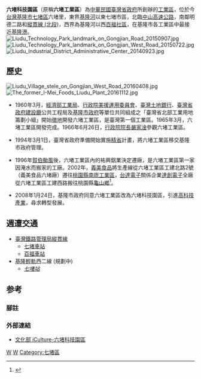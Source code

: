 {{expand|time=2014-02-06T03:42:25+00:00}}
{{refimprove|time=2014-02-06T03:42:25+00:00}}
'''六堵科技園區'''（原稱'''六堵工業區'''）為[[中華民國|中華民國]][[臺灣省政府|臺灣省政府]]所創辦的[[工業區|工業區]]，位於今[[台灣|台灣]][[基隆市|基隆市]][[七堵區|七堵區]]六堵里，東界[[基隆河|基隆河]]以東七堵市區，北臨[[中山高速公路|中山高速公路]]，南鄰明德二路和[[縱貫線_(北段)|縱貫線 (北段)]]，西界為基隆河以西[[百福社區|百福社區]]，在基隆市各工業區中最接近[[基隆港|基隆港]]。
[[File:Liudu_Technology_Park_landmark_on_Gongjian_Road_20150907.jpg|thumb]]
[[File:Liudu_Technology_Park_landmark_on_Gongjian_West_Road_20150722.jpg|thumb]]
[[File:Liudu_Industrial_District_Administrative_Center_20140923.jpg|thumb]]

==歷史==
[[File:Liudu_Village_stele_on_Gongjian_West_Road_20160408.jpg|thumb]]
[[File:The_former_I-Mei_Foods_Liudu_Plant_20161112.jpg|thumb]]
*1960年3月，[[經濟部工業局|經濟部工業局]]、[[行政院美援運用委員會|行政院美援運用委員會]]、[[臺灣土地銀行|臺灣土地銀行]]、[[臺灣省政府建設廳|臺灣省政府建設廳]]公共工程局及[[基隆市政府|基隆市政府]]等單位共同組成之「臺灣省北部工業用地籌劃小組」開始[[徵地|徵地]]開發六堵工業區，是臺灣第一個工業區。1965年3月，六堵工業區開發完成。1966年6月26日，[[行政院院長|行政院院長]][[嚴家淦|嚴家淦]]參觀六堵工業區。

*1994年3月1日，臺灣省政府準備開始實施[[精省|精省]]計畫，將六堵工業區移交基隆市政府管理。

*1996年[[賀伯颱風|賀伯颱風]]後，六堵工業區內的祐興鋁業決定遷廠，是六堵工業區第一家因淹水而搬家的工廠。2002年，[[義美食品|義美食品]]將生產線從六堵工業區工建北路2號（義美食品六堵廠）遷往[[桃園縣|桃園縣]][[南崁工業區|南崁工業區]]，[[台達電子|台達電子]]關係企業[[達創電子|達創電子]]全廠從六堵工業區工建西路搬往桃園縣[[龜山區|龜山鄉]]<ref>{{cite news|author=楊培華、林嘉東|title=「治水」政府慢半拍 「防洪」廠商自己來|url=http://old.ltn.com.tw/2002/new/sep/16/today-c1.htm|work=[[自由時報|自由時報]]|date=2002-09-16|accessdate=2015-01-03|archive-date=2015-01-03|archive-url=https://web.archive.org/web/20150103154439/http://old.ltn.com.tw/2002/new/sep/16/today-c1.htm|dead-url=no}}</ref>。

*2008年1月24日，基隆市政府同意六堵工業區改為六堵科技園區，引進[[高科技產業|高科技產業]]，尋求轉型發展。

== 週遭交通 ==
*[[臺灣鐵路管理局|臺灣鐵路管理局]][[縱貫線_(北段)|縱貫線]]
**[[七堵車站|七堵車站]]
**[[百福車站|百福車站]]
*[[基隆輕軌|基隆輕軌]]西二線 (規劃中)
**''[[七堵車站|七堵站]]''

== 参考 ==
===腳註===
{{reflist}}
===外部連結===
*[http://cloud.culture.tw/frontsite/map/assetsMapTableListAction.do?method=showMapDetail&mainType=4&mainTypePK=5349 文化部 iCulture-六堵科技園區] {{Wayback|url=http://cloud.culture.tw/frontsite/map/assetsMapTableListAction.do?method=showMapDetail&mainType=4&mainTypePK=5349 |date=20140223211854 }}

[[Category:基隆市經濟|W]]
[[Category:台灣科技園區|W]]
[[Category:七堵區|Category:七堵區]]